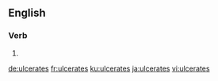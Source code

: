 {{also|ulcérâtes}}
==English==

===Verb===
{{head|en|verb form}}

# {{en-third-person singular of|ulcerate}}

[[de:ulcerates]]
[[fr:ulcerates]]
[[ku:ulcerates]]
[[ja:ulcerates]]
[[vi:ulcerates]]